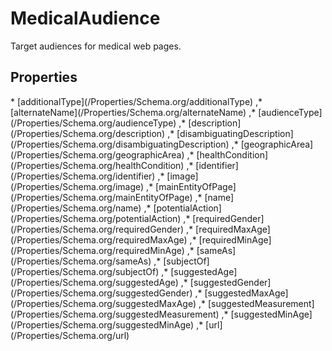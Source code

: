 # MedicalAudience

Target audiences for medical web pages.

## Properties

<Grid>
* [additionalType](/Properties/Schema.org/additionalType)
,* [alternateName](/Properties/Schema.org/alternateName)
,* [audienceType](/Properties/Schema.org/audienceType)
,* [description](/Properties/Schema.org/description)
,* [disambiguatingDescription](/Properties/Schema.org/disambiguatingDescription)
,* [geographicArea](/Properties/Schema.org/geographicArea)
,* [healthCondition](/Properties/Schema.org/healthCondition)
,* [identifier](/Properties/Schema.org/identifier)
,* [image](/Properties/Schema.org/image)
,* [mainEntityOfPage](/Properties/Schema.org/mainEntityOfPage)
,* [name](/Properties/Schema.org/name)
,* [potentialAction](/Properties/Schema.org/potentialAction)
,* [requiredGender](/Properties/Schema.org/requiredGender)
,* [requiredMaxAge](/Properties/Schema.org/requiredMaxAge)
,* [requiredMinAge](/Properties/Schema.org/requiredMinAge)
,* [sameAs](/Properties/Schema.org/sameAs)
,* [subjectOf](/Properties/Schema.org/subjectOf)
,* [suggestedAge](/Properties/Schema.org/suggestedAge)
,* [suggestedGender](/Properties/Schema.org/suggestedGender)
,* [suggestedMaxAge](/Properties/Schema.org/suggestedMaxAge)
,* [suggestedMeasurement](/Properties/Schema.org/suggestedMeasurement)
,* [suggestedMinAge](/Properties/Schema.org/suggestedMinAge)
,* [url](/Properties/Schema.org/url)

</Grid>


